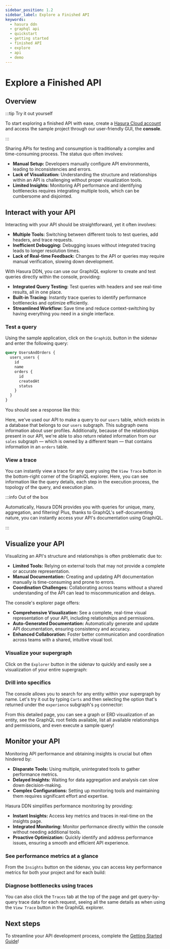 ```yaml
---
sidebar_position: 1.2
sidebar_label: Explore a Finished API
keywords:
  - hasura ddn
  - graphql api
  - quickstart
  - getting started
  - finished API
  - explore
  - api
  - demo
---
```



# Explore a Finished API

## Overview

:::tip Try it out yourself

To start exploring a finished API with ease, create a [Hasura Cloud account](https://console.hasura.io) and access the
sample project through our user-friendly GUI, the **console**.

:::

Sharing APIs for testing and consumption is traditionally a complex and time-consuming process. The status quo often
involves:

- **Manual Setup:** Developers manually configure API environments, leading to inconsistencies and errors.
- **Lack of Visualization:** Understanding the structure and relationships within an API is challenging without proper
  visualization tools.
- **Limited Insights:** Monitoring API performance and identifying bottlenecks requires integrating multiple tools,
  which can be cumbersome and disjointed.

## Interact with your API

Interacting with your API should be straightforward, yet it often involves:

- **Multiple Tools:** Switching between different tools to test queries, add headers, and trace requests.
- **Inefficient Debugging:** Debugging issues without integrated tracing leads to longer resolution times.
- **Lack of Real-time Feedback:** Changes to the API or queries may require manual verification, slowing down
  development.

With Hasura DDN, you can use our GraphiQL explorer to create and test queries directly within the console, providing:

- **Integrated Query Testing:** Test queries with headers and see real-time results, all in one place.
- **Built-in Tracing:** Instantly trace queries to identify performance bottlenecks and optimize efficiently.
- **Streamlined Workflow:** Save time and reduce context-switching by having everything you need in a single interface.

### Test a query

Using the sample application, click on the `GraphiQL` button in the sidenav and enter the following query:

```graphql
query UsersAndOrders {
  users_users {
    id
    name
    orders {
      id
      createdAt
      status
    }
  }
}
```

You should see a response like this:

<Thumbnail src="/img/get-started/users-and-orders-query.png" alt="Sample query" width="1000px" />

Here, we've used our API to make a query to our `users` table, which exists in a database that belongs to our `users`
subgraph. This subgraph owns information about user profiles. Additionally, because of the relationships present in our
API, we're able to also return related information from our `sales` subgraph — which is owned by a different team — that
contains information in an `orders` table.

### View a trace

You can instantly view a trace for any query using the `View Trace` button in the bottom-right corner of the GraphiQL
explorer. Here, you can see information like the query details, each step in the execution process, the topology of the
query, and execution plan.

<Thumbnail src="/img/get-started/trace-details.png" alt="Sample trace data" width="1000px" />

:::info Out of the box

Automatically, Hasura DDN provides you with queries for unique, many, aggregation, and filtering! Plus, thanks to
GraphQL's self-documenting nature, you can instantly access your API's documentation using GraphiQL.

:::

## Visualize your API

Visualizing an API's structure and relationships is often problematic due to:

- **Limited Tools:** Relying on external tools that may not provide a complete or accurate representation.
- **Manual Documentation:** Creating and updating API documentation manually is time-consuming and prone to errors.
- **Coordination Challenges:** Collaborating across teams without a shared understanding of the API can lead to
  miscommunication and delays.

The console's explorer page offers:

- **Comprehensive Visualization:** See a complete, real-time visual representation of your API, including relationships
  and permissions.
- **Auto-Generated Documentation:** Automatically generate and update API documentation, ensuring consistency and
  accuracy.
- **Enhanced Collaboration:** Foster better communication and coordination across teams with a shared, intuitive visual
  tool.

### Visualize your supergraph

Click on the `Explorer` button in the sidenav to quickly and easily see a visualization of your entire supergraph:

<Thumbnail
  src="/img/get-started/supergraph-visualization.png"
  alt="Visualization of the entire supergraph"
  width="1000px"
/>

### Drill into specifics

The console allows you to search for any entity within your supergraph by name. Let's try it out by typing `Carts` and
then selecting the option that's returned under the `experience` subgraph's `pg` connector:

<Thumbnail src="/img/get-started/carts-visualization.png" alt="Visualization of the carts model" width="1000px" />

From this detailed page, you can see a graph or ERD visualization of an entity, see the GraphQL root fields available,
list all available relationships and permissions, and even execute a sample query!

## Monitor your API

Monitoring API performance and obtaining insights is crucial but often hindered by:

- **Disparate Tools:** Using multiple, unintegrated tools to gather performance metrics.
- **Delayed Insights:** Waiting for data aggregation and analysis can slow down decision-making.
- **Complex Configurations:** Setting up monitoring tools and maintaining them requires significant effort and
  expertise.

Hasura DDN simplifies performance monitoring by providing:

- **Instant Insights:** Access key metrics and traces in real-time on the insights page.
- **Integrated Monitoring:** Monitor performance directly within the console without needing additional tools.
- **Proactive Optimization:** Quickly identify and address performance issues, ensuring a smooth and efficient API
  experience.

### See performance metrics at a glance

From the `Insights` button on the sidenav, you can access key performance metrics for both your project and for each
build:

<Thumbnail src="/img/get-started/performance-overview.png" alt="A build's performance page" width="1000px" />

### Diagnose bottlenecks using traces

You can also click the `Traces` tab at the top of the page and get query-by-query trace data for each request, seeing
all the same details as when using the `View Trace` button in the GraphiQL explorer.

<Thumbnail src="/img/get-started/traces-overview.png" alt="A build's traces page" width="1000px" />

## Next steps

To streamline your API development process, complete the [Getting Started Guide](/getting-started/prerequisites)!
